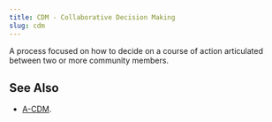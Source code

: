 ```yaml
---
title: CDM - Collaborative Decision Making
slug: cdm
---
```


A process focused on how to decide on a course of action articulated between two or more community members.

## See Also

* [A-CDM](a-cdm.qmd).
